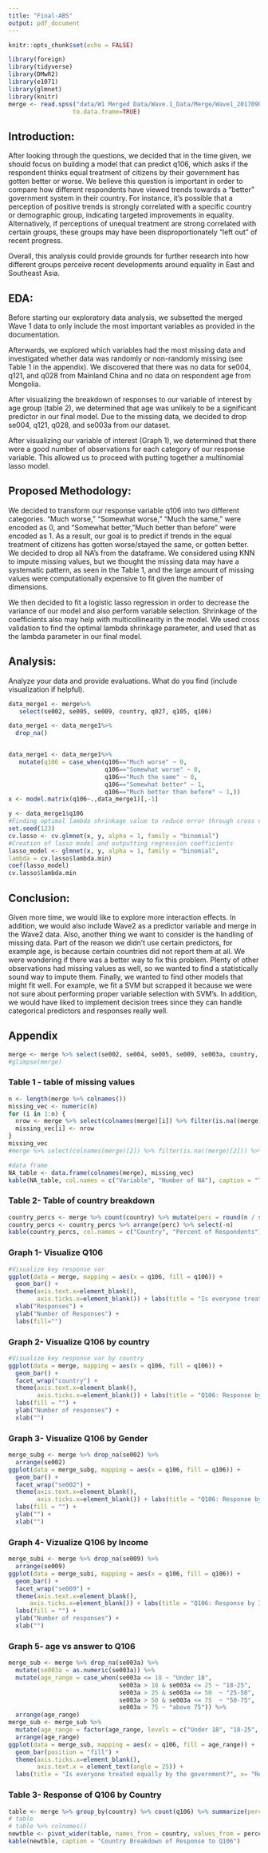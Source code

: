 ```yaml
---
title: "Final-ABS"
output: pdf_document
---
```


```r
knitr::opts_chunk$set(echo = FALSE)
```

```r
library(foreign)
library(tidyverse)
library(DMwR2)
library(e1071)
library(glmnet)
library(knitr)
merge <- read.spss("data/W1 Merged Data/Wave.1_Data/Merge/Wave1_20170906.sav",
                  to.data.frame=TRUE)
```

## Introduction: 

After looking through the questions, we decided that in the time given, we should focus on building a model that can predict q106, which asks if the respondent thinks equal treatment of citizens by their government has gotten better or worse. We believe this question is important in order to compare how different respondents have viewed trends towards a "better" government system in their country. For instance, it's possible that a perception of positive trends is strongly correlated with a specific country or demographic group, indicating targeted improvements in equality. Alternatively, if perceptions of unequal treatment are strong correlated with certain groups, these groups may have been disproportionately "left out" of recent progress. 

Overall, this analysis could provide grounds for further research into how different groups perceive recent developments around equality in East and Southeast Asia.


## EDA:

Before starting our exploratory data analysis, we subsetted the merged Wave 1 data to only include the most important variables as provided in the documentation. 

Afterwards, we explored which variables had the most missing data and investigated whether data was randomly or non-randomly missing (see Table 1 in the appendix). We discovered that there was no data for se004, q121, and q028 from Mainland China and no data on respondent age from Mongolia. 

After visualizing the breakdown of responses to our variable of interest by age group (table 2), we determined that age was unlikely to be a significant predictor in our final model. Due to the missing data, we decided to drop se004, q121, q028, and se003a from our dataset.

After visualizing our variable of interest (Graph 1), we determined that there were a good number of observations for each category of our response variable. This allowed us to proceed with putting together a multinomial lasso model. 

## Proposed Methodology:

We decided to transform our response variable q106 into two different categories. "Much worse," "Somewhat worse," "Much the same," were encoded as 0, and "Somewhat better, "Much better than before" were encoded as 1. As a result, our goal is to predict if trends in the equal treatment of citizens has gotten worse/stayed the same, or gotten better. We decided to drop all NA's from the dataframe. We considered using KNN to impute missing values, but we thought the missing data may have a systematic pattern, as seen in the Table 1, and the large amount of missing values were computationally expensive to fit given the number of dimensions. 

We then decided to fit a logistic lasso regression in order to decrease the variance of our model and also perform variable selection. Shrinkage of the coefficients also may help with multicollinearity in the model. We used cross validation to find the optimal lambda shrinkage parameter, and used that as the lambda parameter in our final model. 

## Analysis: 
Analyze your data and provide evaluations. What do you find (include visualization if helpful).
```r
data_merge1 <- merge%>%
   select(se002, se005, se009, country, q027, q105, q106)

data_merge1 <- data_merge1%>% 
  drop_na() 


data_merge1 <- data_merge1%>% 
   mutate(q106 = case_when(q106=="Much worse" ~ 0,
                           q106=="Somewhat worse" ~ 0,
                           q106=="Much the same" ~ 0,
                           q106=="Somewhat better" ~ 1,
                           q106=="Much better than before" ~ 1,))
x <- model.matrix(q106~.,data_merge1)[,-1]

y <- data_merge1$q106
#Finding optimal lambda shrinkage value to reduce error through cross validation
set.seed(123)
cv.lasso <- cv.glmnet(x, y, alpha = 1, family = "binomial")
#Creation of lasso model and outputting regression coefficients
lasso_model <- glmnet(x, y, alpha = 1, family = "binomial",
lambda = cv.lasso$lambda.min)
coef(lasso_model)
cv.lasso$lambda.min
```

## Conclusion: 

Given more time, we would like to explore more interaction effects. In addition, we would also include Wave2 as a predictor variable and merge in the Wave2 data. Also, another thing we want to consider is the handling of missing data. Part of the reason we didn't use certain predictors, for example age, is because certain countries did not report them at all. We were wondering if there was a better way to fix this problem. Plenty of other observations had missing values as well, so we wanted to find a statistically sound way to impute them. Finally, we wanted to find other models that might fit well. For example, we fit a SVM but scrapped it because we were not sure about performing proper variable selection with SVM's. In addition, we would have liked to implement decision trees since they can handle categorical predictors and responses really well. 

## Appendix
```r
merge <- merge %>% select(se002, se004, se005, se009, se003a, country, q007, q008, q009, q010, q006, q098, q128, q005, q027, q028, q105, q106, q121, q123, q127)
#glimpse(merge)
```
### Table 1 - table of missing values
```r
n <- length(merge %>% colnames())
missing_vec <- numeric(n)
for (i in 1:n) {
  nrow <- merge %>% select(colnames(merge)[i]) %>% filter(is.na((merge)[i])) %>% nrow()
  missing_vec[i] <- nrow
}
missing_vec
#merge %>% select(colnames(merge)[2]) %>% filter(is.na((merge)[2])) %>% nrow()
```
```r
#data frame
NA_table <- data.frame(colnames(merge), missing_vec)
kable(NA_table, col.names = c("Variable", "Number of NA"), caption = "Table of NA values")
```
### Table 2- Table of country breakdown
```r
country_percs <- merge %>% count(country) %>% mutate(perc = round(n / sum(n) * 100, digits = 3))
country_percs <- country_percs %>% arrange(perc) %>% select(-n)
kable(country_percs, col.names = c("Country", "Percent of Respondents"), caption = "Survey Respondents: Breakdown by Country" )
```
### Graph 1- Visualize Q106
```r
#Visualize key response var
ggplot(data = merge, mapping = aes(x = q106, fill = q106)) +
  geom_bar() +
  theme(axis.text.x=element_blank(),
        axis.ticks.x=element_blank()) + labs(title = "Is everyone treated equally by the government?") +
  xlab("Responses") +
  ylab("Number of Responses") +
  labs(fill="")
```

### Graph 2- Visualize Q106 by country

```r
#Visualize key response var by country
ggplot(data = merge, mapping = aes(x = q106, fill = q106)) +
  geom_bar() +
  facet_wrap("country") +
  theme(axis.text.x=element_blank(),
        axis.ticks.x=element_blank()) + labs(title = "Q106: Response by Country") +
  labs(fill = "") +
  ylab("Number of responses") +
  xlab("")
```

### Graph 3- Visualize Q106 by Gender

```r
merge_subg <- merge %>% drop_na(se002) %>%
  arrange(se002)
ggplot(data = merge_subg, mapping = aes(x = q106, fill = q106)) +
  geom_bar() +
  facet_wrap("se002") +
  theme(axis.text.x=element_blank(),
        axis.ticks.x=element_blank()) + labs(title = "Q106: Response by Gender") +
  labs(fill = "") +
  ylab("") +
  xlab("")
```

### Graph 4- Vizualize Q106 by Income

```r
merge_subi <- merge %>% drop_na(se009) %>%
  arrange(se009)
ggplot(data = merge_subi, mapping = aes(x = q106, fill = q106)) +
  geom_bar() +
  facet_wrap("se009") +
  theme(axis.text.x=element_blank(),
      axis.ticks.x=element_blank()) + labs(title = "Q106: Response by Income Level") +
  labs(fill = "") +
  ylab("Number of responses") +
  xlab("")
```

### Graph 5- age vs answer to Q106

```r
merge_sub <- merge %>% drop_na(se003a) %>%
  mutate(se003a = as.numeric(se003a)) %>%
  mutate(age_range = case_when(se003a <= 18 ~ "Under 18",
                               se003a > 18 & se003a <= 25 ~ "18-25",
                               se003a > 25 & se003a <= 50  ~ "25-50",
                               se003a > 50 & se003a <= 75  ~ "50-75",
                               se003a > 75 ~ "above 75")) %>%
  arrange(age_range)
merge_sub <- merge_sub %>% 
  mutate(age_range = factor(age_range, levels = c("Under 18", "18-25", "25-50","50-75", .))) %>%
  arrange(age_range)
ggplot(data = merge_sub, mapping = aes(x = q106, fill = age_range)) +
  geom_bar(position = "fill") +
  theme(axis.ticks.x=element_blank(),
        axis.text.x = element_text(angle = 25)) +
  labs(title = "Is everyone treated equally by the government?", x= "Response", y= "Count")
```

### Table 3- Response of Q106 by Country

```r
table <- merge %>% group_by(country) %>% count(q106) %>% summarize(percent = round(n/sum(n)*100, digits =3), 'Q106 Response' = q106)
# table
# table %>% colnames()
newtble <- pivot_wider(table, names_from = country, values_from = percent)
kable(newtble, caption = "Country Breakdown of Response to Q106")
```

